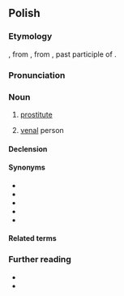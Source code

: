{{also|prostitutka|prostytutką|проститутка}}

==Polish==

===Etymology===
{{bor+|pl|en|prostitute}}, from {{der|pl|fr|prostituée}}, from {{der|pl|la|prōstitūtus}}, past participle of {{m|la|prōstituō}}.

===Pronunciation===
{{pl-p|a=Pl-prostytutka.ogg}}

===Noun===
{{pl-noun|f}}

# [[prostitute]]
# {{lb|pl|colloquial|derogatory|figuratively}} [[venal]] person

====Declension====
{{pl-decl-noun-f}}

====Synonyms====
* {{l|pl|dziwka}}
* {{l|pl|kurwa}}
* {{l|pl|ladacznica}}
* {{l|pl|lafirynda}}
* {{l|pl|łęcka}}

====Related terms====
{{col3|pl|prostytucja}}

===Further reading===
* {{R:pl:WSJP}}
* {{R:pl:PWN}}

{{C|pl|Female occupations|Prostitution}}